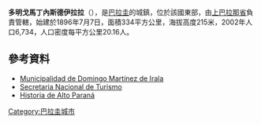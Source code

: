 '''多明戈馬丁內斯德伊拉拉'''（{{lang-es|Domingo Martínez de Irala}}），是[[巴拉圭|巴拉圭]]的城鎮，位於該國東部，由[[上巴拉那省|上巴拉那省]]負責管轄，始建於1896年7月7日，面積334平方公里，海拔高度215米，2002年人口6,734，人口密度每平方公里20.16人。

==參考資料==
* [https://web.archive.org/web/20150402153245/http://irala.gov.py/ Municipalidad de Domingo Martínez de Irala]
* [http://www.senatur.gov.py/ Secretaria Nacional de Turismo]{{Wayback|url=http://www.senatur.gov.py/ |date=20150520071223 }}
* [http://www.scribd.com/ Historia de Alto Paraná]{{Wayback|url=http://www.scribd.com/ |date=20160305060319 }}

{{Paraguay-geo-stub}}
[[Category:巴拉圭城市|Category:巴拉圭城市]]